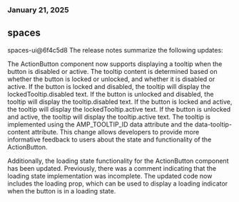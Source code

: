 ### January 21, 2025
## spaces

spaces-ui@6f4c5d8
The release notes summarize the following updates:

The ActionButton component now supports displaying a tooltip when the button is disabled or active. The tooltip content is determined based on whether the button is locked or unlocked, and whether it is disabled or active. If the button is locked and disabled, the tooltip will display the lockedTooltip.disabled text. If the button is unlocked and disabled, the tooltip will display the tooltip.disabled text. If the button is locked and active, the tooltip will display the lockedTooltip.active text. If the button is unlocked and active, the tooltip will display the tooltip.active text. The tooltip is implemented using the AMP_TOOLTIP_ID data attribute and the data-tooltip-content attribute. This change allows developers to provide more informative feedback to users about the state and functionality of the ActionButton.

Additionally, the loading state functionality for the ActionButton component has been updated. Previously, there was a comment indicating that the loading state implementation was incomplete. The updated code now includes the loading prop, which can be used to display a loading indicator when the button is in a loading state.